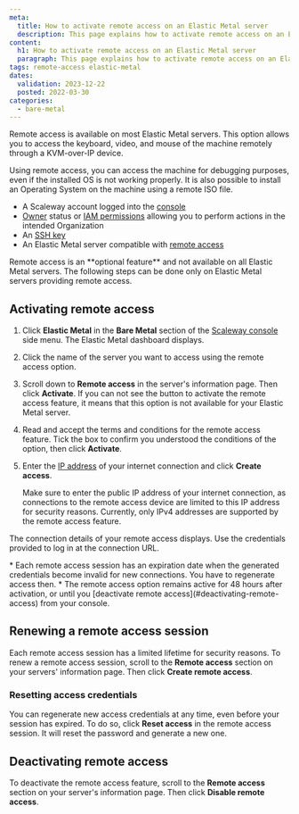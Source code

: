 ```yaml
---
meta:
  title: How to activate remote access on an Elastic Metal server
  description: This page explains how to activate remote access on an Elastic Metal server
content:
  h1: How to activate remote access on an Elastic Metal server
  paragraph: This page explains how to activate remote access on an Elastic Metal server
tags: remote-access elastic-metal
dates:
  validation: 2023-12-22
  posted: 2022-03-30
categories:
  - bare-metal
---
```


Remote access is available on most Elastic Metal servers. This option allows you to access the keyboard, video, and mouse of the machine remotely through a KVM-over-IP device.

Using remote access, you can access the machine for debugging purposes, even if the installed OS is not working properly. It is also possible to install an Operating System on the machine using a remote ISO file.

<Macro id="requirements" />

- A Scaleway account logged into the [console](https://console.scaleway.com)
- [Owner](/identity-and-access-management/iam/concepts/#owner) status or [IAM permissions](/identity-and-access-management/iam/concepts/#permission) allowing you to perform actions in the intended Organization
- An [SSH key](/identity-and-access-management/organizations-and-projects/how-to/create-ssh-key/)
- An Elastic Metal server compatible with [remote access](/bare-metal/elastic-metal/concepts/#remote-access)

<Message type="important">
  Remote access is an **optional feature** and not available on all Elastic Metal servers. The following steps can be done only on Elastic Metal servers providing remote access.
</Message>

## Activating remote access

1. Click **Elastic Metal** in the **Bare Metal** section of the [Scaleway console](https://console.scaleway.com) side menu. The Elastic Metal dashboard displays.
2. Click the name of the server you want to access using the remote access option.
3. Scroll down to **Remote access** in the server's information page. Then click **Activate**.
    <Message type="tip">
      If you can not see the button to activate the remote access feature, it means that this option is not available for your Elastic Metal server.
    </Message>
4. Read and accept the terms and conditions for the remote access feature. Tick the box to confirm you understood the conditions of the option, then click **Activate**.
5. Enter the [IP address](https://www.whatsmyip.org/) of your internet connection and click **Create access**.
    <Lightbox src="scaleway-remote-access-ip.webp" alt="" />

    <Message type="note">
      Make sure to enter the public IP address of your internet connection, as connections to the remote access device are limited to this IP address for security reasons. Currently, only IPv4 addresses are supported by the remote access feature.
    </Message>

The connection details of your remote access displays. Use the credentials provided to log in at the connection URL.

<Message type="note">
  * Each remote access session has an expiration date when the generated credentials become invalid for new connections. You have to regenerate access then.
  * The remote access option remains active for 48 hours after activation, or until you [deactivate remote access](#deactivating-remote-access) from your console.
</Message>

## Renewing a remote access session

Each remote access session has a limited lifetime for security reasons. To renew a remote access session, scroll to the **Remote access** section on your servers' information page. Then click **Create remote access**.

### Resetting access credentials

You can regenerate new access credentials at any time, even before your session has expired. To do so, click **Reset access** in the remote access session. It will reset the password and generate a new one.


## Deactivating remote access

To deactivate the remote access feature, scroll to the **Remote access** section on your server's information page. Then click **Disable remote access**.


